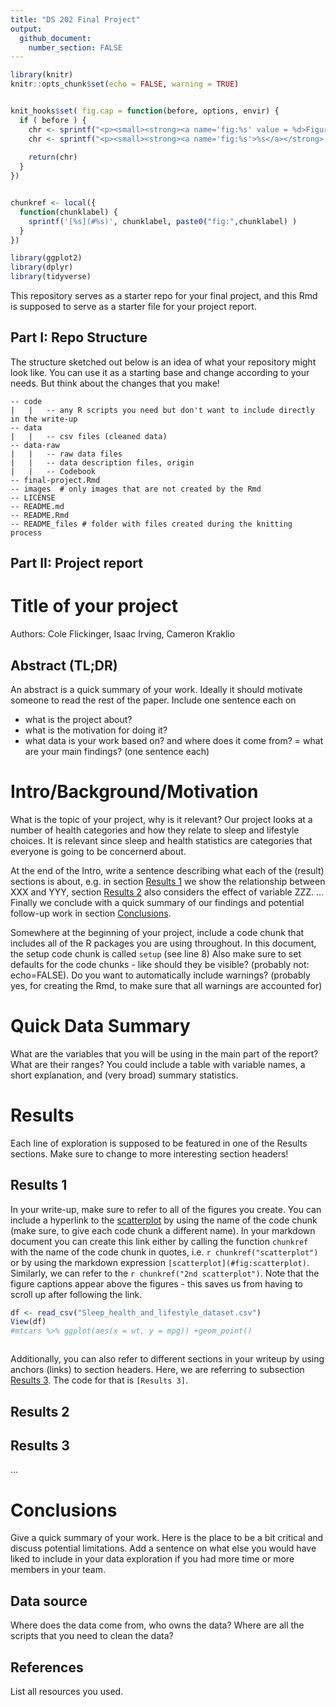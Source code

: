 ```yaml
---
title: "DS 202 Final Project"
output: 
  github_document:
    number_section: FALSE
---
```


<!-- README.md is generated from README.Rmd. Please edit the README.Rmd file -->

```r
library(knitr)
knitr::opts_chunk$set(echo = FALSE, warning = TRUE)


knit_hooks$set( fig.cap = function(before, options, envir) {
  if ( before ) {
    chr <- sprintf("<p><small><strong><a name='fig:%s' value = %d>Figure %d</a></strong>: %s</small></p>", options$label, options$fig.num, options$fig.num, options$fig.cap)
    chr <- sprintf("<p><small><strong><a name='fig:%s'>%s</a></strong>: %s</small></p>", options$label, options$label,  options$fig.cap)
    
    return(chr)
  }
})


chunkref <- local({
  function(chunklabel) {
    sprintf('[%s](#%s)', chunklabel, paste0("fig:",chunklabel) )
  }  
})

library(ggplot2)
library(dplyr)
library(tidyverse)
```


This repository serves as a starter repo for your final project, and this Rmd is supposed to serve as a starter file for your project report.

## Part I: Repo Structure {.unnumbered}

The structure sketched out below is an idea of what your repository might look like. You can use it as a starting base and change according to your needs. But think about the changes that you make!

    -- code
    |   |   -- any R scripts you need but don't want to include directly in the write-up
    -- data
    |   |   -- csv files (cleaned data)
    -- data-raw
    |   |   -- raw data files 
    |   |   -- data description files, origin
    |   |   -- Codebook
    -- final-project.Rmd
    -- images  # only images that are not created by the Rmd
    -- LICENSE
    -- README.md
    -- README.Rmd
    -- README_files # folder with files created during the knitting process

## Part II: Project report {.unnumbered}



# Title of your project {.unnumbered}

Authors: Cole Flickinger, Isaac Irving, Cameron Kraklio

## Abstract (TL;DR) {.unnumbered}

An abstract is a quick summary of your work. Ideally it should motivate someone to read the rest of the paper. Include one sentence each on

-   what is the project about?
-   what is the motivation for doing it?
-   what data is your work based on? and where does it come from? = what are your main findings? (one sentence each)

# Intro/Background/Motivation

What is the topic of your project, why is it relevant?
Our project looks at a number of health categories and how they relate to sleep and lifestyle choices. It is relevant since sleep and health statistics are categories that everyone is going to be concernerd about.

At the end of the Intro, write a sentence describing what each of the (result) sections is about, e.g. in section [Results 1] we show the relationship between XXX and YYY,  section [Results 2] also considers the effect of variable ZZZ. ...
Finally we conclude with a quick summary of our findings and potential follow-up work in section [Conclusions].

Somewhere at the beginning of your project, include a code chunk that includes all of the R packages you are using throughout. In this document, the setup code chunk is called `setup` (see line 8) Also make sure to set defaults for the code chunks - like should they be visible? (probably not: echo=FALSE). Do you want to automatically include warnings? (probably yes, for creating the Rmd, to make sure that all warnings are accounted for)

# Quick Data Summary

What are the variables that you will be using in the main part of the report? What are their ranges? You could include a table with variable names, a short explanation, and (very broad) summary statistics.

# Results

Each line of exploration is supposed to be featured in one of the Results sections. Make sure to change to more interesting section headers!

## Results 1

In your write-up, make sure to refer to all of the figures you create. You can include a hyperlink to the [scatterplot](#fig:scatterplot) by using the name of the code chunk (make sure, to give each code chunk a different name). In your markdown document you can create this link either by calling the function `chunkref` with the name of the code chunk in quotes, i.e. `` r chunkref("scatterplot") `` or by using the markdown expression `[scatterplot](#fig:scatterplot)`. Similarly, we can refer to the `r chunkref("2nd scatterplot")`. Note that the figure captions appear above the figures - this saves us from having to scroll up after following the link.

```r
df <- read_csv("Sleep_health_and_lifestyle_dataset.csv")
View(df)
#mtcars %>% ggplot(aes(x = wt, y = mpg)) +geom_point()
```

```r

```

Additionally, you can also refer to different sections in your writeup by using anchors (links) to section headers. Here, we are referring to subsection [Results 3]. The code for that is `[Results 3]`.

## Results 2

## Results 3

...

# Conclusions

Give a quick summary of your work. Here is the place to be a bit critical and discuss potential limitations. Add a sentence on what else you would have liked to include in your data exploration if you had more time or more members in your team. 

## Data source {.unnumbered}

Where does the data come from, who owns the data? Where are all the scripts that you need to clean the data?

## References {.unnumbered}

List all resources you used.
